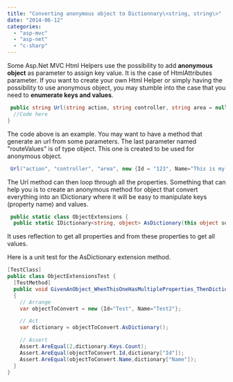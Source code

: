 ```yaml
---
title: "Converting anonymous object to Dictionnary\<string, string\>"
date: "2014-06-12"
categories: 
  - "asp-mvc"
  - "asp-net"
  - "c-sharp"
---
```


Some Asp.Net MVC Html Helpers use the possibility to add **anonymous object** as parameter to assign key value. It is the case of HtmlAttributes parameter. If you want to create your own Html Helper or simply having the possibility to use anonymous object, you may stumble into the case that you need to **enumerate keys and values**.


```csharp
 public string Url(string action, string controller, string area = null, object routeValues = null) { 
  //Code here 
} 
```

The code above is an example. You may want to have a method that generate an url from some parameters. The last parameter named "routeValues" is of type object. This one is created to be used for anonymous object.


```csharp
 Url("action", "controller", "area", new {Id = "123", Name="This is my name"}); 
```

The Url method can then loop through all the properties. Something that can help you is to create an anonymous method for object that convert everything into an IDictionary where it will be easy to manipulate keys (property name) and values.


```csharp
 public static class ObjectExtensions { 
  public static IDictionary<string, object> AsDictionary(this object source, BindingFlags bindingAttr = BindingFlags.DeclaredOnly | BindingFlags.Public | BindingFlags.Instance) { return source.GetType().GetProperties(bindingAttr).ToDictionary ( propInfo => propInfo.Name, propInfo => propInfo.GetValue(source, null) ); } } 
``` 

It uses reflection to get all properties and from these properties to get all values.

Here is a unit test for the AsDictionary extension method.


```csharp
[TestClass] 
public class ObjectExtensionsTest { 
  [TestMethod] 
  public void GivenAnObject_WhenThisOneHasMultipleProperties_ThenDictionary() 
  { 
    // Arrange 
    var objectToConvert = new {Id="Test", Name="Test2"};

    // Act 
    var dictionary = objectToConvert.AsDictionary();

    // Assert 
    Assert.AreEqual(2,dictionary.Keys.Count); 
    Assert.AreEqual(objectToConvert.Id,dictionary["Id"]); 
    Assert.AreEqual(objectToConvert.Name,dictionary["Name"]); 
  } 
} 
```
